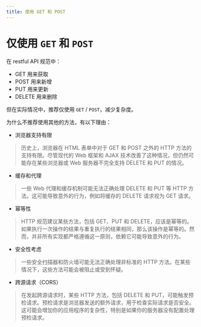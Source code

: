 ```yaml
---
title: 使用 GET 和 POST
---
```


# 仅使用 `GET` 和 `POST`

在 restful API 规范中：

- GET 用来获取
- POST 用来新增
- PUT 用来更新
- DELETE 用来删除

但在实际情况中，推荐仅使用 `GET` / `POST`，减少复杂度。

为什么不推荐使用其他的方法，有以下理由：

- 浏览器支持有限

> 历史上，浏览器在 HTML 表单中对于 GET 和 POST 之外的 HTTP 方法的支持有限。尽管现代的 Web 框架和 AJAX 技术改善了这种情况，但仍然可能存在某些浏览器或 Web 服务器不完全支持 DELETE 和 PUT 的情况。

- 缓存和代理

> 一些 Web 代理和缓存机制可能无法正确处理 DELETE 和 PUT 等 HTTP 方法。这可能导致意外的行为，例如将缓存的 DELETE 请求视为 GET 请求。

- 幂等性

> HTTP 规范建议某些方法，包括 GET、PUT 和 DELETE，应该是幂等的。如果执行一次操作的结果与重复执行的结果相同，那么该操作是幂等的。然而，并非所有实现都严格遵循这一原则，依赖它可能导致意外的行为。

- 安全性考虑

> 一些安全扫描器和防火墙可能无法正确处理非标准的 HTTP 方法。在某些情况下，这些方法可能会被阻止或受到怀疑。

- 跨源请求（CORS）

> 在发起跨源请求时，某些 HTTP 方法，包括 DELETE 和 PUT，可能触发预检请求。预检请求是浏览器发送的额外请求，用于检查实际请求是否安全。这可能会增加你的应用程序的复杂性，特别是如果你的服务器没有配置处理预检请求。
